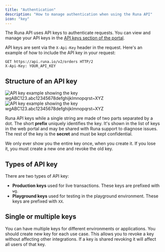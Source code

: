 ```yaml
---
title: "Authentication"
description: "How to manage authentication when using the Runa API"
icon: "key"
---
```


The Runa API uses API keys to authenticate requests. You can view and manage your API keys in the [API keys section of the portal](https://app.runa.io/api-keys).

API keys are sent via the `X-Api-Key` header in the request. Here's an example of how to include the API key in your request:

```http
GET https://api.runa.io/v2/orders HTTP/2
X-Api-Key: YOUR_API_KEY
```

## Structure of an API key

<img
  className="block dark:hidden"
  src="/assets/graphics/api-key-light.png"
  alt="API key example showing the key wgABC123.abc12345678defghijklmnopqrst~XYZ"
/>
<img
  className="hidden dark:block"
  src="/assets/graphics/api-key-dark.png"
  alt="API key example showing the key wgABC123.abc12345678defghijklmnopqrst~XYZ"
/>

Runa API keys while a single string are made of two parts separated by a dot. The short **prefix** uniquely identifies the key. It's shown in the list of keys in the web portal and may be shared with Runa support to diagnose issues. The rest of the key is the **secret** and must be kept confidential.

We only ever show you the entire key once, when you create it. If you lose it, you must create a new one and revoke the old key.

## Types of API key

There are two types of API key:

- **Production keys** used for live transactions. These keys are prefixed with `wg`.
- **Playground keys** used for testing in the playground environment. These keys are prefixed with `XX`.

## Single or multiple keys

You can have multiple keys for different environments or applications. You should create new key for each use case. This allows you to revoke a key without affecting other integrations. If a key is shared revoking it will affect all users of that key.
